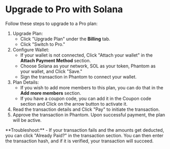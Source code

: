 
# Upgrade to Pro with Solana

Follow these steps to upgrade to a Pro plan:

1. Upgrade Plan:
   - Click "Upgrade Plan" under the **Billing** tab.
   - Click "Switch to Pro."
2. Configure Wallet:
   - If your wallet is not connected, Click "Attach your wallet" in the **Attach Payment Method** section.
   - Choose Solana as your network, SOL as your token, Phantom as your wallet, and Click "Save."
   - Sign the transaction in Phantom to connect your wallet.
3. Plan Details:
   - If you wish to add more members to this plan, you can do that in the **Add more members** section.
   - If you have a coupon code, you can add it in the Coupon code section and Click on the arrow button to activate it.
4. Read the transaction details and Click "Pay" to initiate the transaction.
5. Approve the transaction in Phantom. Upon successful payment, the plan will be active.

<Callout>
  **Troubleshoot:**
  - If your transaction fails and the amounts get deducted, you can click "Already Paid?" in the transaction section. You can then enter
  the transaction hash, and if it is verified, your transaction will succeed.
</Callout>

<Navigation name="Upgrade to Pro with Solana" />
